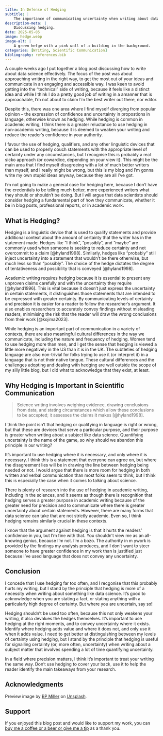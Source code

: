 ```yaml
---
title: In Defense of Hedging
subtitle: |
    The importance of communicating uncertainty when writing about data science.
description-meta: |
    Discussing hedging.
date: 2025-05-05
image: hedge.webp
image-alt: |
    A green hefge with a pink wall of a building in the background.
categories: [Writing, Scientific Communication]
bibliography: references.bib
---
```


A couple weeks ago I put together a blog post discussing how to write about data science effectively. The focus of the post was about approaching writing in the right way, to get the most out of your ideas and communicate in an engaging and accessible way. I was keen to avoid getting into the "technical" side of writing, because it feels like a distinct idea and while I think I do a pretty good job of writing in a amanner that is approachable, I'm not about to claim I'm the best writer out there, nor editor.

Despite this, there was one area where I find myself diverging from popular opinion -- the expression of confidence and uncertainty in propostions in language, otherwise known as hedging. While hedging is common in academic writing, I think there is a greater reluctance to use hedging in non-academic writing, because it is deemed to weaken your writing and reduce the reader's confidence in your authority.

I favour the use of hedging, qualifiers, and any other linguistic devices that can be used to properly couch statements with the appropriate level of certainty under any circumstances, but I recognise this is probably a real sicko approach (or cowardice, depending on your view it). This might be the main area that I find myself disagreeing with a lot of much better writers than myself, and I really might be wrong, but this is my blog and I'm gonna write my own stupid ideas anyway, because they are all I've got.

I'm not going to make a general case for hedging here, because I don't have the credentials to be telling much better, more experienced writers what they should or shouldn't be doing. But I will argue that data scientists should consider hedging a fundamental part of how they communicate, whether it be in blog posts, professional reports, or in academic work.

## What is Hedging?

Hedging is a linguistic device that is used to qualify statements and provide additional context about the amount of certainty that the writer has in the statement made. Hedges like "I think", "possibly", and "maybe" are commonly used when someone is seeking to reduce certainty and not overcommit to a claim [@hyland1998]. Similarly, hedges like "probably" still inject uncertainty into a statement that wouldn't be there otherwise, but much less so than "possibly". The choice of the hedge dictates the degree of tentativeness and possibility that is conveyed [@hyland1998].

Academic writing requires hedging because it is essential to present any unproven claims carefully and with the uncertainty they require [@hyland1996]. This is vital because it doesn't just express the uncertainty in certain statements, it distinguishes those statements that are intended to be expressed with greater certainty. By communicating levels of certainty and precision it is easier for a reader to follow the researcher's argument. It also enables researchers to accurately convey findings without misleading readers, minimising the risk that the reader will draw the wrong conclusions from their work [@kojima2023].

While hedging is an important part of communication in a variety of contexts, there are also meaningful cultural differences in the way we communicate, including the nature and frequency of hedging. Women tend to use hedging more than men, and I get the sense that hedging is viewed a little more negatively in the US than it is in the UK. The subtleties of hedging language are also non-trivial for folks trying to use it (or interpret it) in a language that is not their native tongue. These cultural differences and the challenges adopting and dealing with hedging are well outside the scope of my silly little blog, but I did what to acknowledge that they exist, at least.

## Why Hedging is Important in Scientific Communication

> Science writing involves weighing evidence, drawing conclusions from data, and stating circumstances which allow these conclusions to be accepted; it assesses the claims it makes [@hyland1998].

I think the point isn't that hedging or qualifying in language is right or wrong, but that these are devices that serve a particular purpose, and their purpose is greater when writing about a subject like data science. Quantifying uncertainty is the name of the game, so why should we abandon this principle in our writing?

It's important to use hedging where it is necessary, and only where it is necessary. I think this is a statement that everyone can agree on, but where the disagreement lies will be in drawing the line between hedging being needed or not. I would argue that there is more room for hedging in both written and verbal communication than most folks seem to think, but I think this is especially the case when it comes to talking about science.

There is plenty of research into the use of hedging in academic writing, including in the sciences, and it seems as though there is recognition that hedging serves a greater purpose in academic writing because of the greater need for precision and to communicate where there is greater uncertainty about certain statements. However, there are many forms that data science can take that are not strictly academic. Even so, I think hedging remains similarly crucial in these contexts.

I know that the argument against hedging is that it hurts the readers' confidence in you, but I'm fine with that. You shouldn't view me as an all-knowing genius, because I'm not. I'm a bozo. The authority in m ywork is provided by the findings my analysis produces, and I don't want to steer someone to have greater confidence in my work than is justified just because I've used language that does not convey any uncertainty.

## Conclusion

I concede that I use hedging far too often, and I recgonise that this probably hurts my writing, but I stand by the principle that hedging is more of a necessity when writing about something like data science. It's good to acknowledge when you are stating a fact, or stating anything with a particularly high degree of certainty. But where you are uncertain, say so!

Hedging shouldn't be used too often, because this not only weakens your writing, it also devalues the hedges themselves. It's important to use hedging at the right moments, and to convey uncertainty where it exists. Identify where hedging adds value and where it does not, and only use it when it adds value. I need to get better at distinguishing between my levels of certainty using hedging, but I stand by the principle that hedging is useful for signalling certainty (or, more often, uncertainty) when writing about a subject matter that involves spending a lot of time quantifying uncertainty.

In a field where precision matters, I think it's important to treat your writing the same way. Don't use hedging to cover your back, use it to help the reader identify the main takeaways from your research.

## Acknowledgments {.appendix}

Preview image by [BP Miller](https://unsplash.com/@bp_miller) on [Unsplash](https://unsplash.com/photos/green-grass-beside-red-wall-TuQJ2Muj5sk).

## Support {.appendix}

If you enjoyed this blog post and would like to support my work, you can [buy me a coffee or a beer or give me a tip](https://www.buymeacoffee.com/paulj1989) as a thank you.
